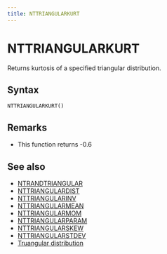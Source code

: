 ```yaml
---
title: NTTRIANGULARKURT
---
```



# NTTRIANGULARKURT

Returns kurtosis of a specified triangular distribution.

## Syntax

```excel
NTTRIANGULARKURT()
```

## Remarks

- This function returns -0.6

## See also

- [NTRANDTRIANGULAR](../01-random-numbers/01-single-series/14-ntrandtriangular.mdx)
- [NTTRIANGULARDIST](087-nttriangulardist.mdx)
- [NTTRIANGULARINV](088-nttriangularinv.mdx)
- [NTTRIANGULARMEAN](090-nttriangularmean.mdx)
- [NTTRIANGULARMOM](091-nttriangularmom.mdx)
- [NTTRIANGULARPARAM](092-nttriangularparam.mdx)
- [NTTRIANGULARSKEW](093-nttriangularskew.mdx)
- [NTTRIANGULARSTDEV](094-nttriangularstdev.mdx)
- [Truangular distribution](../../05-gallery-of-distributions/triangular-distribution.mdx)
